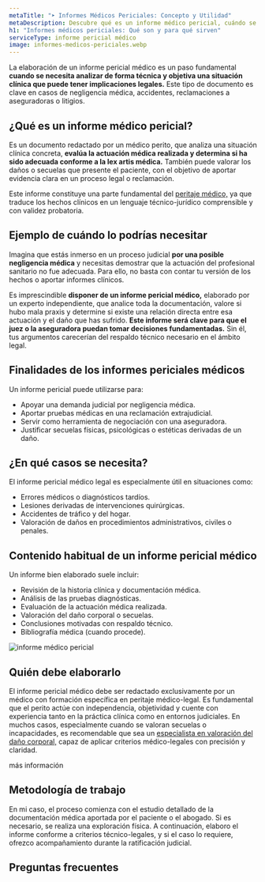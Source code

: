 ```yaml
---
metaTitle: "➤ Informes Médicos Periciales: Concepto y Utilidad"
metaDescription: Descubre qué es un informe médico pericial, cuándo se necesita y cómo puede ayudarte a defender tus derechos en casos de lesiones, negligencias o reclamaciones legales.
h1: "Informes médicos periciales: Qué son y para qué sirven"
serviceType: informe pericial médico
image: informes-medicos-periciales.webp
---
```



La elaboración de un informe pericial médico es un paso fundamental **cuando se necesita analizar de forma técnica y objetiva una situación clínica que puede tener implicaciones legales.** Este tipo de documento es clave en casos de negligencia médica, accidentes, reclamaciones a aseguradoras o litigios.

## ¿Qué es un informe médico pericial?

Es un documento redactado por un médico perito, que analiza una situación clínica concreta, **evalúa la actuación médica realizada y determina si ha sido adecuada conforme a la lex artis médica.** También puede valorar los daños o secuelas que presente el paciente, con el objetivo de aportar evidencia clara en un proceso legal o reclamación.

Este informe constituye una parte fundamental del [peritaje médico,](/peritaje-medico/que-es-un-peritaje-medico/) ya que traduce los hechos clínicos en un lenguaje técnico-jurídico comprensible y con validez probatoria.

<ServiceForm client:visible heading="contacta conmigo" />

## Ejemplo de cuándo lo podrías necesitar

Imagina que estás inmerso en un proceso judicial **por una posible negligencia médica** y necesitas demostrar que la actuación del profesional sanitario no fue adecuada. Para ello, no basta con contar tu versión de los hechos o aportar informes clínicos.

Es imprescindible **disponer de un informe pericial médico,** elaborado por un experto independiente, que analice toda la documentación, valore si hubo mala praxis y determine si existe una relación directa entre esa actuación y el daño que has sufrido. **Este informe será clave para que el juez o la aseguradora puedan tomar decisiones fundamentadas.** Sin él, tus argumentos carecerían del respaldo técnico necesario en el ámbito legal.

## Finalidades de los informes periciales médicos

Un informe pericial puede utilizarse para:

- Apoyar una demanda judicial por negligencia médica.
- Aportar pruebas médicas en una reclamación extrajudicial.
- Servir como herramienta de negociación con una aseguradora.
- Justificar secuelas físicas, psicológicas o estéticas derivadas de un daño.

## ¿En qué casos se necesita?

El informe pericial médico legal es especialmente útil en situaciones como:

- Errores médicos o diagnósticos tardíos.
- Lesiones derivadas de intervenciones quirúrgicas.
- Accidentes de tráfico y del hogar.
- Valoración de daños en procedimientos administrativos, civiles o penales.

<CtaLinks modifier="service-page" />

## Contenido habitual de un informe pericial médico

Un informe bien elaborado suele incluir:

- Revisión de la historia clínica y documentación médica.
- Análisis de las pruebas diagnósticas.
- Evaluación de la actuación médica realizada.
- Valoración del daño corporal o secuelas.
- Conclusiones motivadas con respaldo técnico.
- Bibliografía médica (cuando procede).

<Image
  src="/img/services/informes-medicos-periciales.webp"
  alt="informe médico pericial"
  width={1536}
  height={1024}
/>

## Quién debe elaborarlo

El informe pericial médico debe ser redactado exclusivamente por un médico con formación específica en peritaje médico-legal. Es fundamental que el perito actúe con independencia, objetividad y cuente con experiencia tanto en la práctica clínica como en entornos judiciales. En muchos casos, especialmente cuando se valoran secuelas o incapacidades, es recomendable que sea un [especialista en valoración del daño corporal,](/peritaje-medico/perito-medico-especialista-en-valoracion-de-danos-corporales/) capaz de aplicar criterios médico-legales con precisión y claridad.

<MainCta modifier="service-page">más información</MainCta>

## Metodología de trabajo

En mi caso, el proceso comienza con el estudio detallado de la documentación médica aportada por el paciente o el abogado. Si es necesario, se realiza una exploración física. A continuación, elaboro el informe conforme a criterios técnico-legales, y si el caso lo requiere, ofrezco acompañamiento durante la ratificación judicial.

## Preguntas frecuentes

<FAQ faqs={FAQ_INFORME_MEDICO_PERICIAL} />
